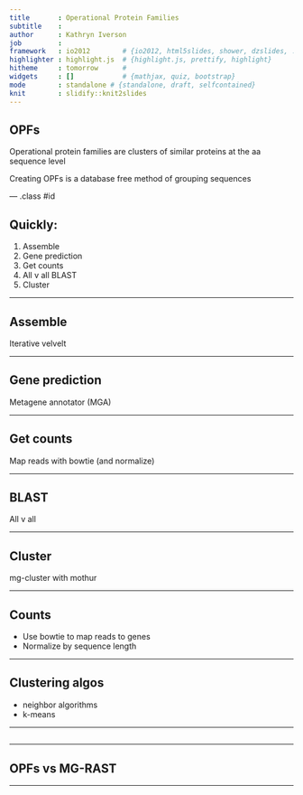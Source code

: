```yaml
---
title       : Operational Protein Families
subtitle    :
author      : Kathryn Iverson
job         :
framework   : io2012        # {io2012, html5slides, shower, dzslides, ...}
highlighter : highlight.js  # {highlight.js, prettify, highlight}
hitheme     : tomorrow      #
widgets     : []            # {mathjax, quiz, bootstrap}
mode        : standalone # {standalone, draft, selfcontained}
knit        : slidify::knit2slides
---
```



## OPFs

Operational protein families are clusters of similar proteins at the aa sequence level

Creating OPFs is a database free method of grouping sequences

--- .class #id

## Quickly:

1. Assemble
1. Gene prediction
1. Get counts
1. All v all BLAST
1. Cluster

---

## Assemble

Iterative velvelt

---

## Gene prediction

Metagene annotator (MGA)

---

## Get counts

Map reads with bowtie (and normalize)

---

## BLAST

All v all

---

## Cluster

mg-cluster with mothur

---

## Counts

* Use bowtie to map reads to genes
* Normalize by sequence length

---

## Clustering algos

* neighbor algorithms
* k-means

---

##




---

## OPFs vs MG-RAST


---
